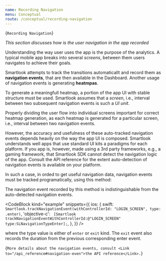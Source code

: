 ```yaml
---
name: Recording Navigation
menu: Conceptual
route: /conceptual/recording-navigation
---
```



<TextBlock kind='title'>{`Recording Navigation`}</TextBlock>

*This section discusses how is the user navigation in the app recorded*

Understanding the way user uses the app is the purpose of the analytics. A typical mobile app breaks into several *screens*, between them users navigates to achieve their goals. 

Smartlook attempts to track the transitions automaticallt and record them as **navigation events**, that are then available in the Dashboard. Another usage of navigation events is generating **heatmpas**.

To generate a meaningfull heatmap, a portion of the app UI with stable structure must be used. Smartlook assumes that a *screen*, i.e., interval between two subsequent navigation events is such a *UI unit*.

<TextBlock kind="important">
Properly dividing the user flow into individual screens important for correct heatmap generation, as each heatmap is generated for a particular screen, i.e., interval between two navigation events.
</TextBlock>

However, the accuracy and usefulness of these auto-tracked navigation events depends heavily on the way the app UI is composed. Smartlook understands well apps that use standard UI kits a paradigms for each platform. If you app is, however, made using a 3rd party frameworks, e.g., a gaming framework, that Smartlook SDK cannot detect the navigation logic of the app. Consult the API reference for the extent auto-detection of navigation events is available on your platform.

In such a case, in orded to get useful navigation data, navigation events must be tracked programatically, using this method:

<TextBlock kind="note">
The navigation event recorded by this method is indistinguishable from the auto-detected navigation events.
</TextBlock>
 
<CodeBlock  kind="example"
    snippets={{
      ios: {
      swift: `
Smartlook.trackNavigationEvent(withControllerId: "LOGIN_SCREEN", type: .enter)
`,
      'objective-c': `
[Smartlook trackNavigationEventWithControllerId:@"LOGIN_SCREEN" type:SLNavigationTypeEnter];`,
    },
  }}
/>

where the type value is either of `enter` or `exit` kind. The `exit` event also records the duration from the previous corresponding enter event.

<TextBlock>{`
More details about the navigation events, consult <Link to="/api_reference#navigation-even">the API reference</Link>.
`}</TextBlock>